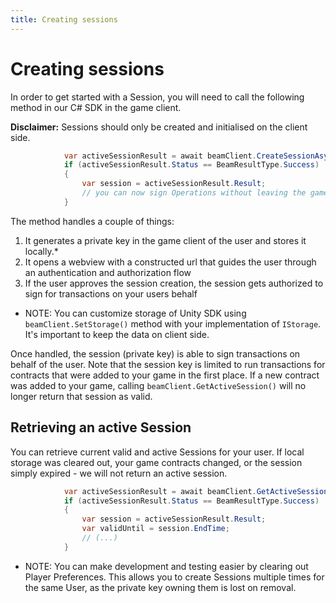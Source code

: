 ```yaml
---
title: Creating sessions
---
```


# Creating sessions

In order to get started with a Session, you will need to call the following method in our C# SDK in the game client.

**Disclaimer:** Sessions should only be created and initialised on the client side.


```csharp
            var activeSessionResult = await beamClient.CreateSessionAsync("your-entity-id");
            if (activeSessionResult.Status == BeamResultType.Success)
            {
                var session = activeSessionResult.Result;
                // you can now sign Operations without leaving the game
            }
```


The method handles a couple of things:

1. It generates a private key in the game client of the user and stores it locally.*
2. It opens a webview with a constructed url that guides the user through an authentication and authorization flow
3. If the user approves the session creation, the session gets authorized to sign for transactions on your users behalf

* NOTE: You can customize storage of Unity SDK using `beamClient.SetStorage()` method with your implementation of `IStorage`. It's important to keep the data on client side.

Once handled, the session (private key) is able to sign transactions on behalf of the user. Note that the session key is limited to run transactions for contracts that were added to your game in the first place. If a new contract was added to your game, calling `beamClient.GetActiveSession()` will no longer return that session as valid.

## Retrieving an active Session

You can retrieve current valid and active Sessions for your user. If local storage was cleared out, your game contracts changed, or the session simply expired - we will not return an active session.

``` csharp
            var activeSessionResult = await beamClient.GetActiveSessionAsync("your-entity-id");
            if (activeSessionResult.Status == BeamResultType.Success)
            {
                var session = activeSessionResult.Result;
                var validUntil = session.EndTime;
                // (...)
            }
```

* NOTE: You can make development and testing easier by clearing out Player Preferences. This allows you to create Sessions multiple times for the same User, as the private key owning them is lost on removal.
